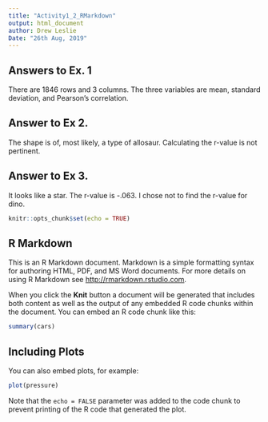 ```yaml
---
title: "Activity1_2_RMarkdown"
output: html_document
author: Drew Leslie
Date: "26th Aug, 2019"
---
```


## Answers to Ex. 1
There are 1846 rows and 3 columns. The three variables are  mean, standard deviation, and Pearson's correlation.

## Answer to Ex 2.
The shape is of, most likely, a type of allosaur.  Calculating the r-value is not pertinent.

## Answer to Ex 3.
It looks like a star. The r-value is -.063. I chose not to find the r-value for dino.


```r
knitr::opts_chunk$set(echo = TRUE)
```

## R Markdown

This is an R Markdown document. Markdown is a simple formatting syntax for authoring HTML, PDF, and MS Word documents. For more details on using R Markdown see <http://rmarkdown.rstudio.com>.

When you click the **Knit** button a document will be generated that includes both content as well as the output of any embedded R code chunks within the document. You can embed an R code chunk like this:

```r
summary(cars)
```

## Including Plots

You can also embed plots, for example:

```r
plot(pressure)
```

Note that the `echo = FALSE` parameter was added to the code chunk to prevent printing of the R code that generated the plot.
